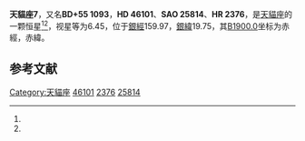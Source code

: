 {{Starbox begin
| name = 天貓座7
}}
{{Starbox observe
| epoch = [[J2000.0|J2000.0]]
| constell = [[天貓座|天貓座]]<ref name=SIMBAD>{{cite web
 | url=http://simbad.u-strasbg.fr/simbad/sim-id?Ident=HR+2376
 | title=Pulsating variable Star
 | publisher=Centre de Données astronomiques de Strasbourg
 | work=SIMBAD
 | accessdate=2012-07-13
 | archive-date=2016-03-19
 | archive-url=https://web.archive.org/web/20160319030652/http://simbad.u-strasbg.fr/simbad/sim-id?Ident=HR+2376
 | dead-url=no
 }}</ref><ref name=DATA>{{cite web
 | url=http://vizier.u-strasbg.fr/viz-bin/VizieR-5?-out.add=.&-source=5050&-corr=PK=HR&-out.max=9999&HR=2376
 | title=VizieR Detailed Page
 | accessdate=2012-07-13
 | archive-date=2016-03-04
 | archive-url=https://web.archive.org/web/20160304235135/http://vizier.u-strasbg.fr/viz-bin/VizieR-5?-out.add=.&-source=5050&-corr=PK=HR&-out.max=9999&HR=2376
 | dead-url=no
 }}</ref>
| 星官 = 
| ra = {{RA|6|34|32.8}}<ref name=SIMBAD /><ref name=DATA />
| dec = {{DEC|+55|21|11}}<ref name=SIMBAD /><ref name=DATA />
| appmag_v = 6.45<ref name=SIMBAD /><ref name=DATA />
}}
{{Starbox character
| class = K0III:<ref name=SIMBAD /><ref name=DATA />
| b-v = <ref name=SIMBAD /><ref name=DATA />
| u-b = <ref name=SIMBAD /><ref name=DATA />
| r-i = <ref name=SIMBAD /><ref name=DATA />
| variable = 
}}
{{Starbox astrometry
| radial_v = 
| prop_mo_ra = -20
| parallax = 
| p_error = 
}}
{{Starbox catalog
| names =BD+55 1093，[[SAO星表|SAO]] 25814，[[HD星表|HD]] 46101，[[HR星表|HR]] 2376}}
{{Starbox reference |Simbad=HR+2376}}
{{Starbox end}}

'''天貓座7'''，又名'''BD+55 1093'''，'''HD 46101'''、'''SAO 25814'''、'''HR 2376'''，是[[天貓座|天貓座]]的一颗恒星<ref name=SIMBAD /><ref name=DATA />，视星等为6.45，位于[[銀道座標系|銀經]]159.97，[[銀道座標系|銀緯]]19.75，其[[B1900.0|B1900.0]]坐标为赤經{{RA|6|26|13.5}}，赤緯{{DEC|+55|19.75|35}}。

== 参考文献 ==
{{reflist}}

{{天猫座恒星}}

[[Category:天貓座|Category:天貓座]]
[[Category:HD和HDE天體|46101]]
[[Category:HR天體|2376]]
[[Category:SAO天體|25814]]


{{star-stub}}